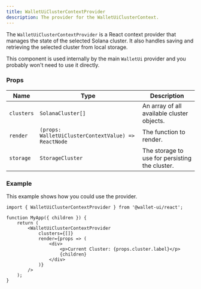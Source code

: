 ```yaml
---
title: WalletUiClusterContextProvider
description: The provider for the WalletUiClusterContext.
---
```


The `WalletUiClusterContextProvider` is a React context provider that manages the state of the selected Solana cluster. It also handles saving and retrieving the selected cluster from local storage.

This component is used internally by the main `WalletUi` provider and you probably won't need to use it directly.

### Props

| Name       | Type                                                | Description                                    |
|------------|-----------------------------------------------------|------------------------------------------------|
| `clusters` | `SolanaCluster[]`                                   | An array of all available cluster objects.     |
| `render`   | `(props: WalletUiClusterContextValue) => ReactNode` | The function to render.                        |
| `storage`  | `StorageCluster`                                    | The storage to use for persisting the cluster. |

### Example

This example shows how you could use the provider.

```tsx
import { WalletUiClusterContextProvider } from '@wallet-ui/react';

function MyApp({ children }) {
    return (
        <WalletUiClusterContextProvider
            clusters={[]}
            render={props => (
                <div>
                    <p>Current Cluster: {props.cluster.label}</p>
                    {children}
                </div>
            )}
        />
    );
}
```
